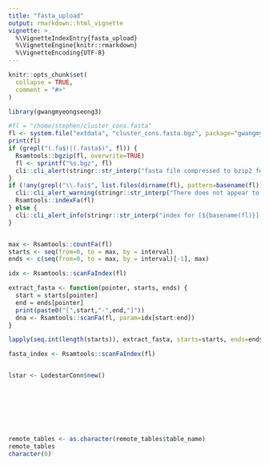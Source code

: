 ```yaml
---
title: "fasta_upload"
output: rmarkdown::html_vignette
vignette: >
  %\VignetteIndexEntry{fasta_upload}
  %\VignetteEngine{knitr::rmarkdown}
  %\VignetteEncoding{UTF-8}
---
```


```r
knitr::opts_chunk$set(
  collapse = TRUE,
  comment = "#>"
)
```

```r
library(gwangmyeongseong3)

#fl = "/home/stephen/cluster_cons.fasta"
fl <- system.file("extdata", "cluster_cons.fasta.bgz", package="gwangmyeongseong3", mustWork=TRUE)
print(fl)
if (grepl("(.fa$)|(.fasta$)", fl)) {
  Rsamtools::bgzip(fl, overwrite=TRUE)
  fl <- sprintf("%s.bgz", fl)
  cli::cli_alert(stringr::str_interp("fasta file compressed to bzip2 format [${basename(fl)}]"))
}
if (!any(grepl("\\.fai$", list.files(dirname(fl), pattern=basename(fl))))) {
  cli::cli_alert_warning(stringr::str_interp("There does not appear to be an index for [${basename(fl)}]"))
  Rsamtools::indexFa(fl)
} else {
  cli::cli_alert_info(stringr::str_interp("index for [${basename(fl)}] found"))
}


max <- Rsamtools::countFa(fl)
starts <- seq(from=0, to = max, by = interval)
ends <- c(seq(from=0, to = max, by = interval)[-1], max)

idx <- Rsamtools::scanFaIndex(fl)

extract_fasta <- function(pointer, starts, ends) {
  start = starts[pointer]
  end = ends[pointer]
  print(paste0("[",start,"-",end,"]"))
  dna <- Rsamtools::scanFa(fl, param=idx[start:end])
}

lapply(seq.int(length(starts)), extract_fasta, starts=starts, ends=ends)

fasta_index <- Rsamtools::scanFaIndex(fl)


lstar <- LodestarConn$new()








remote_tables <- as.character(remote_tables$table_name)
remote_tables
character(0)




```
